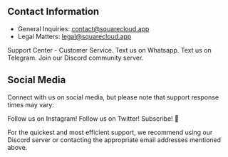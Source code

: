 ## Contact Information

* General Inquiries: contact@squarecloud.app
* Legal Matters: legal@squarecloud.app

<CardGroup cols={1}>
  <Card title="SAC" href="https://squarecloud.app/dashboard/support" iconType="brands">
    Support Center - Customer Service.
  </Card>

  <Card title="Whatsapp" icon="whatsapp" href="https://go.squarecloud.app/whatsapp" iconType="brands">
    Text us on Whatsapp.
  </Card>

  <Card title="Telegram" icon="telegram" href="https://go.squarecloud.app/telegram" iconType="brands">
    Text us on Telegram.
  </Card>

  <Card title="Discord" icon="discord" href="https://go.squarecloud.app/discord" iconType="brands">
    Join our Discord community server.
  </Card>
</CardGroup>

## Social Media

Connect with us on social media, but please note that support response times may vary:

<CardGroup cols={3}>
  <Card title="Instagram" icon="instagram" href="https://www.instagram.com/squarecloudofc/" iconType="brands" color="#E1306C">
    Follow us on Instagram!
  </Card>

  <Card title="X (or Twitter)" icon="x-twitter" href="https://twitter.com/squarecloudofc" iconType="brands" color="#1DA1F2">
    Follow us on Twitter!
  </Card>

  <Card title="Youtube" icon="youtube" href="https://www.youtube.com/@squarecloudofc?sub_confirmation=1" iconType="brands" color="#FF0000">
    Subscribe! 🥰
  </Card>
</CardGroup>

For the quickest and most efficient support, we recommend using our Discord server or contacting the appropriate email addresses mentioned above.
